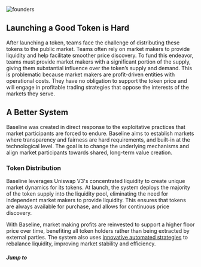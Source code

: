 
![founders](/assets/founders.png)

## Launching a Good Token is Hard 

After launching a token, teams face the challenge of distributing these tokens to the public market. Teams 
often rely on market makers to provide liquidity and help facilitate smoother price discovery. To fund this endeavor, 
teams must provide market makers with a significant portion of the supply, giving them substantial influence over the token’s 
supply and demand.
This is problematic because market makers are profit-driven entities with operational costs. They have no obligation to support 
the token price and will engage in profitable trading strategies that oppose the interests of the markets they serve.



## A Better System

Baseline was created in direct response to the exploitative practices that market participants are forced to endure. 
Baseline aims to establish markets where transparency and fairness are hard requirements, and built-in at the technological level. 
The goal is to change the underlying mechanisms and align market participants towards shared, long-term value creation.

### Token Distribution
Baseline leverages Uniswap V3's concentrated liquidity to create unique market dynamics for its tokens. At launch, the 
system deploys the majority of the token supply into the liquidity pool, eliminating the need for independent market makers 
to provide liquidity. This ensures that tokens are always available for purchase, and allows for continuous price discovery.

With Baseline, market making profits are reinvested to support a higher floor price over time, benefiting all token holders 
rather than being extracted by external parties. The system also uses [innovative automated strategies](/concepts/dynamic_liquidity) 
to rebalance liquidity, improving market stability and efficiency.


##### Jump to 
<Cards>
<Card title="📈 ・ bTokenomics" href="/concepts" style={{backgroundColor: 'black', padding: '0.8rem'}}/>
</Cards>
<Cards>
<Card title="🏆 ・ Launching a bToken" href="/launching" style={{backgroundColor: 'black', padding: '0.8rem'}}/>
</Cards>